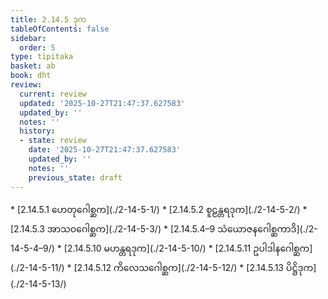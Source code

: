```yaml
---
title: 2.14.5 ဒုက
tableOfContents: false
sidebar:
  order: 5
type: tipitaka
basket: ab
book: dht
review:
  current: review
  updated: '2025-10-27T21:47:37.627583'
  updated_by: ''
  notes: ''
  history:
  - state: review
    date: '2025-10-27T21:47:37.627583'
    updated_by: ''
    notes: ''
    previous_state: draft
---
```



<ReviewStatus review={frontmatter.review} showDetails={true} />

<HypothesisAnnotation frontmatter={frontmatter} />

<DynamicBreadcrumb />



<TableOfContents book="dht" section="2.14.5">
* [2.14.5.1 ဟေတုဂေါစ္ဆက](./2-14-5-1/)
* [2.14.5.2 စူဠန္တရဒုက](./2-14-5-2/)
* [2.14.5.3 အာသဝဂေါစ္ဆက](./2-14-5-3/)
* [2.14.5.4–9 သံယောဇနဂေါစ္ဆကာဒိ](./2-14-5-4–9/)
* [2.14.5.10 မဟန္တရဒုက](./2-14-5-10/)
* [2.14.5.11 ဥပါဒါနဂေါစ္ဆက](./2-14-5-11/)
* [2.14.5.12 ကိလေသဂေါစ္ဆက](./2-14-5-12/)
* [2.14.5.13 ပိဋ္ဌိဒုက](./2-14-5-13/)
</TableOfContents>